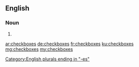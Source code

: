 {{also|check boxes}}
==English==

===Noun===
{{head|en|noun plural form}}

# {{plural of|checkbox|lang=en}}

[[Category:English plurals ending in "-es"]]

[[ar:checkboxes]]
[[de:checkboxes]]
[[fr:checkboxes]]
[[ku:checkboxes]]
[[mg:checkboxes]]
[[my:checkboxes]]